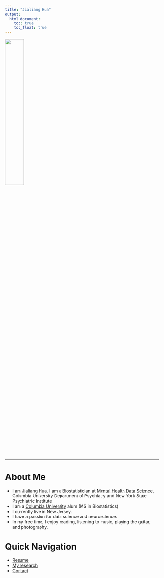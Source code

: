 ```yaml
---
title: "Jialiang Hua"
output: 
  html_document:
    toc: true
    toc_float: true
---
```


<img src="images/JialiangHua.jpg" style="width:35%">

* * *

# About Me

- I am Jialiang Hua. I am a Biostatistician at [Mental Health Data Science](https://www.columbiapsychiatry.org/research/research-areas/mental-health-data-science), Columbia University Department of Psychiatry and New York State Psychiatric Institute
- I am a [Columbia University](https://www.columbia.edu) alum (MS in Biostatistics)
- I currently live in New Jersey.
- I have a passion for data science and neuroscience.
- In my free time, I enjoy reading, listening to music, playing the guitar, and photography.

# Quick Navigation

- [Resume](library/Resume_JialiangHua_202305_2.pdf)
- [My research](research.html)
- [Contact](about.html#contact)
